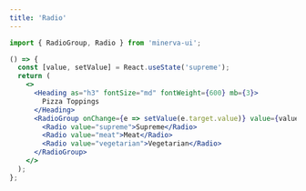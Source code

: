 ```yaml
---
title: 'Radio'
---
```



```jsx
import { RadioGroup, Radio } from 'minerva-ui';
```

```jsx live
() => {
  const [value, setValue] = React.useState('supreme');
  return (
    <>
      <Heading as="h3" fontSize="md" fontWeight={600} mb={3}>
        Pizza Toppings
      </Heading>
      <RadioGroup onChange={e => setValue(e.target.value)} value={value}>
        <Radio value="supreme">Supreme</Radio>
        <Radio value="meat">Meat</Radio>
        <Radio value="vegetarian">Vegetarian</Radio>
      </RadioGroup>
    </>
  );
};
```
